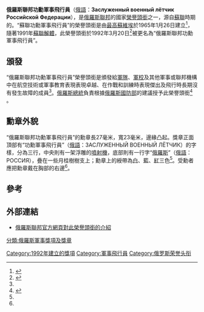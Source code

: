 {{軍事勳獎
| 名稱= 俄羅斯聯邦功勳軍事飛行員
| 圖片=
| 圖片描述= 勳章正面
| 頒發單位= [[俄羅斯聯邦|俄羅斯聯邦]]
| 頒發國家=[[俄羅斯聯邦|俄羅斯聯邦]]
| 種類= 榮譽頭銜
| 頒授資格= [[軍隊|軍隊]]、[[軍校|軍校]]及其他軍事或聯邦機構中，在航空技術或軍事教育表現表現卓越、在作戰和訓練時表現傑出及飛行時長期沒有發生故障的成員
| 受勳人數= 21<ref name="recipientsRU">{{cite web | authorlink = Wikipedia | title = List of recipients of the honorary title of "Honoured Military Pilot of the Russian Federation" from ru.Wikipedia | publisher = Russian Wikipedia | date =  | url = http://ru.wikipedia.org/wiki/%D0%9A%D0%B0%D1%82%D0%B5%D0%B3%D0%BE%D1%80%D0%B8%D1%8F:%D0%97%D0%B0%D1%81%D0%BB%D1%83%D0%B6%D0%B5%D0%BD%D0%BD%D1%8B%D0%B5_%D0%B2%D0%BE%D0%B5%D0%BD%D0%BD%D1%8B%D0%B5_%D0%BB%D1%91%D1%82%D1%87%D0%B8%D0%BA%D0%B8_%D0%A0%D0%BE%D1%81%D1%81%D0%B8%D0%B9%D1%81%D0%BA%D0%BE%D0%B9_%D0%A4%D0%B5%D0%B4%D0%B5%D1%80%D0%B0%D1%86%D0%B8%D0%B8 | accessdate = 2012-05-05 | archive-date = 2015-10-29 | archive-url = https://web.archive.org/web/20151029104343/https://ru.wikipedia.org/wiki/%D0%9A%D0%B0%D1%82%D0%B5%D0%B3%D0%BE%D1%80%D0%B8%D1%8F:%D0%97%D0%B0%D1%81%D0%BB%D1%83%D0%B6%D0%B5%D0%BD%D0%BD%D1%8B%D0%B5_%D0%B2%D0%BE%D0%B5%D0%BD%D0%BD%D1%8B%D0%B5_%D0%BB%D1%91%D1%82%D1%87%D0%B8%D0%BA%D0%B8_%D0%A0%D0%BE%D1%81%D1%81%D0%B8%D0%B9%D1%81%D0%BA%D0%BE%D0%B9_%D0%A4%D0%B5%D0%B4%D0%B5%D1%80%D0%B0%D1%86%D0%B8%D0%B8 | dead-url = no }}</ref><ref name="recipientsEN">{{cite web  | authorlink = Wikipedia | title = List of recipients of the Medal "For Construction of the Baikal-Amur Railway" compiled from en.Wikipedia | publisher = English Wikipedia | date =  | url = | accessdate =2012-05-05}}</ref>
| 設立時間= 1992年3月20日<ref name="law2555" />
}}
'''俄羅斯聯邦功勳軍事飛行員'''（[[俄語|俄語]]：'''Заслуженный военный лётчик Российской Федерации'''），是[[俄羅斯聯邦|俄羅斯聯邦]]的國家[[榮譽頭銜|榮譽頭銜]]之一，源自[[蘇聯|蘇聯]]時期的{{link-en|蘇聯功勳軍事飛行員|Honoured Military Pilot of the USSR}}。“蘇聯功勳軍事飛行員”的榮譽頭銜是由[[最高蘇維埃|最高蘇維埃]]於1965年1月26日建立<ref name="sovietdecree1965">{{cite web | authorlink = Russian Government | title = Decree of the Presidium of the Supreme Soviet of the USSR № 3230-VI of  January 26, 1965 | publisher = Legal Library of the USSR | date = 1965-01-26 | url = http://www.libussr.ru/doc_ussr/usr_6189.htm | language = ru | accessdate = 2012-02-21 | archive-date = 2015-07-21 | archive-url = https://web.archive.org/web/20150721022956/http://www.libussr.ru/doc_ussr/usr_6189.htm | dead-url = no }}</ref>，隨著1991年[[蘇聯解體|蘇聯解體]]，此榮譽頭銜於1992年3月20日<ref name="law2555">{{cite web | authorlink = Russian Government | title = Law of the Russian Federation of March 20, 1992 No 2555-1 | publisher = Commission under the President of the Russian Federation on state awards | date = 1999-12-15 | url = http://award.adm.gov.ru/doc/z2555.htm | language = ru | accessdate = 2012-02-18 | deadurl = yes | archiveurl = https://web.archive.org/web/20090107065206/http://award.adm.gov.ru/doc/z2555.htm | archivedate = 2009-01-07 }}</ref>被更名為“俄羅斯聯邦功勳軍事飛行員”。

== 頒發 ==
“俄羅斯聯邦功勳軍事飛行員”榮譽頭銜是頒發給[[軍隊|軍隊]]、[[軍校|軍校]]及其他軍事或聯邦機構中在航空技術或軍事教育表現表現卓越、在作戰和訓練時表現傑出及飛行時長期沒有發生故障的成員<ref name="statute"/>。[[俄羅斯總統|俄羅斯總統]]負責根據[[俄羅斯國防部|俄羅斯國防部]]的建議授予此榮譽頭銜<ref name="statute">{{cite web |authorlink=Russian Government |title=Statute and description of the insignia of Honoured Military Pilot of the Russian Federation |publisher=Commission under the President of the Russian Federation on state awards |date=1999-12-15 |url=http://award.adm.gov.ru/zvan/zvan_10.htm |language=ru |accessdate=2012-02-21 |deadurl=yes |archiveurl=https://web.archive.org/web/20110218043322/http://award.adm.gov.ru/zvan/zvan_10.htm |archivedate=2011-02-18 }}</ref> 。

== 勳章外貌 ==
“俄羅斯聯邦功勳軍事飛行員”的勳章長27毫米，寬23毫米，邊緣凸起。獎章正面頂部有“功勳軍事飛行員”（[[俄語|俄語]]：ЗАСЛУЖЕННЫЙ ВОЕННЫЙ ЛËТЧИК）的字樣，分為三行，中央則有一架浮雕的[[噴射機|噴射機]]，底部則有一行字“[[俄羅斯|俄羅斯]]”（[[俄語|俄語]]：РОССИЯ），疊在一些月桂樹樹支上；勳章上的綬帶為[[白色|白]]、[[藍色|藍]]、[[紅色|紅]]三色<ref name="statute"/>。受勳者應把勳章戴在胸部的右邊<ref name="statute"/>。

== 參考 ==
{{reflist}}

== 外部連結 ==
* [http://award.gov.ru/zv_zas_mil_pilot.html 俄羅斯聯邦官方網頁對此榮譽頭銜的介紹]{{Wayback|url=http://award.gov.ru/zv_zas_mil_pilot.html |date=20131007124827 }}

{{俄羅斯獎勵}}

[[分類:俄羅斯軍事獎項及獎章|分類:俄羅斯軍事獎項及獎章]]
[[Category:1992年建立的獎項|Category:1992年建立的獎項]]
[[Category:軍事飛行員|Category:軍事飛行員]]
[[Category:俄罗斯荣誉头衔|Category:俄罗斯荣誉头衔]]